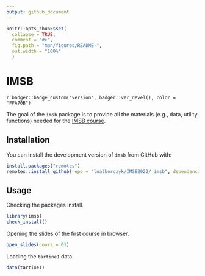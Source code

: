 ```yaml
---
output: github_document
---
```


<!-- README.md is generated from README.Rmd. Please edit that file -->

```r
knitr::opts_chunk$set(
  collapse = TRUE,
  comment = "#>",
  fig.path = "man/figures/README-",
  out.width = "100%"
  )
```

# IMSB

<!-- badges: start -->
`r badger::badge_custom("version", badger::ver_devel(), color = "FFA70B")`
<!-- badges: end -->

The goal of the `imsb` package is to provide all the materials (e.g., data, utility functions) needed for the [IMSB course](https://www.barelysignificant.com/IMSB2022/).

## Installation

You can install the development version of `imsb` from GitHub with:

```r
install.packages("remotes")
remotes::install_github(repo = "lnalborczyk/IMSB2022/_imsb", dependencies = TRUE)
```

## Usage

Checking the packages install.

```r
library(imsb)
check_install()
```

Opening the slides of the first course in browser.

```r
open_slides(cours = 01)
```

Loading the `tartine1` data.

```r
data(tartine1)
```
